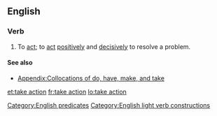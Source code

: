 ==English==

===Verb===
{{en-verb|head=to [[take]] [[action]]|takes action|taking action|took action|taken action}}

# To [[act]]; to [[act]] [[positively]] and [[decisively]] to resolve a problem.

====See also====
*[[Appendix:Collocations of do, have, make, and take]]

[[Category:English predicates]]
[[Category:English light verb constructions]]
[[et:take action]]
[[fr:take action]]
[[lo:take action]]